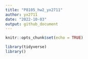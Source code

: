 ```yaml
---
title: "P8105_hw2_yx2711"
author: yx2711
date: "2022-10-03"
output: github_document
---
```


```r
knitr::opts_chunk$set(echo = TRUE)

library(tidyverse)
library()
```


